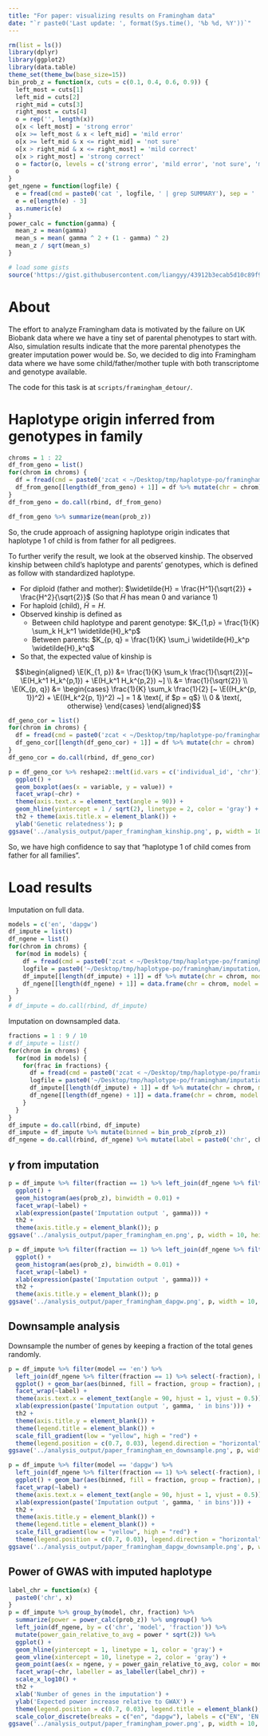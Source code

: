 ```yaml
---
title: "For paper: visualizing results on Framingham data"
date: "`r paste0('Last update: ', format(Sys.time(), '%b %d, %Y'))`"    
---
```


$$
\newcommand{\E}{\text{E}}
\newcommand{\diag}{\text{diag}}
$$

```r
rm(list = ls())
library(dplyr)
library(ggplot2)
library(data.table)
theme_set(theme_bw(base_size=15))  
bin_prob_z = function(x, cuts = c(0.1, 0.4, 0.6, 0.9)) {
  left_most = cuts[1]
  left_mid = cuts[2]
  right_mid = cuts[3]
  right_most = cuts[4]
  o = rep('', length(x))
  o[x < left_most] = 'strong error'
  o[x >= left_most & x < left_mid] = 'mild error'
  o[x >= left_mid & x <= right_mid] = 'not sure'
  o[x > right_mid & x <= right_most] = 'mild correct'
  o[x > right_most] = 'strong correct'
  o = factor(o, levels = c('strong error', 'mild error', 'not sure', 'mild correct', 'strong correct'))
  o
}
get_ngene = function(logfile) {
  e = fread(cmd = paste0('cat ', logfile, ' | grep SUMMARY'), sep = ' ', data.table = FALSE)
  e = e[length(e) - 3]
  as.numeric(e)
}
power_calc = function(gamma) {
  mean_z = mean(gamma)
  mean_s = mean( gamma ^ 2 + (1 - gamma) ^ 2)
  mean_z / sqrt(mean_s)
}

# load some gists
source('https://gist.githubusercontent.com/liangyy/43912b3ecab5d10c89f9d4b2669871c9/raw/3ca651cfa53ffccb8422f432561138a46e93710f/my_ggplot_theme.R')
```

# About

The effort to analyze Framingham data is motivated by the failure on UK Biobank data where we have a tiny set of parental phenotypes to start with.
Also, simulation results indicate that the more parental phenotypes the greater imputation power would be.
So, we decided to dig into Framingham data where we have some child/father/mother tuple with both transcriptome and genotype available.

The code for this task is at `scripts/framingham_detour/`.

# Haplotype origin inferred from genotypes in family

```r
chroms = 1 : 22
df_from_geno = list()
for(chrom in chroms) {
  df = fread(cmd = paste0('zcat < ~/Desktop/tmp/haplotype-po/framingham/infer_ho_from_genotype/from_extracted_pedigree.subset.chr', chrom, '.ho_from_genotype.tsv.gz'), header = TRUE, sep = '\t', data.table = FALSE)
  df_from_geno[[length(df_from_geno) + 1]] = df %>% mutate(chr = chrom)
}
df_from_geno = do.call(rbind, df_from_geno)
```

```r
df_from_geno %>% summarize(mean(prob_z))
```

So, the crude approach of assigning haplotype origin indicates that haplotype 1 of child is from father for all pedigrees.

To further verify the result, we look at the observed kinship.
The observed kinship between child's haplotype and parents' genotypes, which is defined as follow with standardized haplotype.

* For diploid (father and mother): $\widetilde{H} = \frac{H^1}{\sqrt{2}} + \frac{H^2}{\sqrt{2}}$ (So that $\widetilde{H}$ has mean 0 and variance 1)
* For haploid (child), $\widetilde{H} = H$.
* Observed kinship is defined as 
    - Between child haplotype and parent genotype: $K_{1,p} = \frac{1}{K} \sum_k H_k^1 \widetilde{H}_k^p$
    - Between parents: $K_{p, q} = \frac{1}{K} \sum_i \widetilde{H}_k^p \widetilde{H}_k^q$
* So that, the expected value of kinship is

$$\begin{aligned}
  \E(K_{1, p}) &= \frac{1}{K} \sum_k \frac{1}{\sqrt{2}}[~ \E(H_k^1 H_k^{p,1}) + \E(H_k^1 H_k^{p,2}) ~] \\
  &= \frac{1}{\sqrt{2}} \\
  \E(K_{p, q}) &= \begin{cases}
    \frac{1}{K} \sum_k \frac{1}{2} [~ \E((H_k^{p, 1})^2) + \E((H_k^2{p, 1})^2) ~] = 1 & \text{, if $p = q$} \\
    0 & \text{, otherwise}
  \end{cases}
\end{aligned}$$

```r
df_geno_cor = list()
for(chrom in chroms) {
  df = fread(cmd = paste0('zcat < ~/Desktop/tmp/haplotype-po/framingham/infer_ho_from_genotype/from_extracted_pedigree.subset.chr', chrom, '.child_parents_cor.tsv.gz'), header = TRUE, sep = '\t', data.table = FALSE)
  df_geno_cor[[length(df_geno_cor) + 1]] = df %>% mutate(chr = chrom)
}
df_geno_cor = do.call(rbind, df_geno_cor)
```

```r
p = df_geno_cor %>% reshape2::melt(id.vars = c('individual_id', 'chr')) %>% 
  ggplot() + 
  geom_boxplot(aes(x = variable, y = value)) + 
  facet_wrap(~chr) + 
  theme(axis.text.x = element_text(angle = 90)) + 
  geom_hline(yintercept = 1 / sqrt(2), linetype = 2, color = 'gray') + 
  th2 + theme(axis.title.x = element_blank()) + 
  ylab('Genetic relatedness'); p
ggsave('../analysis_output/paper_framingham_kinship.png', p, width = 10, height = 10)
```

So, we have high confidence to say that "haplotype 1 of child comes from father for all families".

# Load results

Imputation on full data.


```r
models = c('en', 'dapgw')
df_impute = list()
df_ngene = list()
for(chrom in chroms) {
  for(mod in models) {
    df = fread(cmd = paste0('zcat < ~/Desktop/tmp/haplotype-po/framingham/imputation/haplo_impute.', mod, '.chr', chrom, '.tsv.gz'), header = TRUE, sep = '\t', data.table = FALSE)
    logfile = paste0('~/Desktop/tmp/haplotype-po/framingham/imputation/haplo_impute.', mod, '.chr', chrom, '.log')
    df_impute[[length(df_impute) + 1]] = df %>% mutate(chr = chrom, model = mod, fraction = 1)
    df_ngene[[length(df_ngene) + 1]] = data.frame(chr = chrom, model = mod, fraction = 1, ngene = get_ngene(logfile))
  }
}
# df_impute = do.call(rbind, df_impute)
```

Imputation on downsampled data.

```r
fractions = 1 : 9 / 10
# df_impute = list()
for(chrom in chroms) {
  for(mod in models) {
    for(frac in fractions) {
      df = fread(cmd = paste0('zcat < ~/Desktop/tmp/haplotype-po/framingham/imputation/haplo_impute.downsample_', frac, '.', mod, '.chr', chrom, '.tsv.gz'), header = TRUE, sep = '\t', data.table = FALSE)
      logfile = paste0('~/Desktop/tmp/haplotype-po/framingham/imputation/haplo_impute.downsample_', frac, '.', mod, '.chr', chrom, '.log')
      df_impute[[length(df_impute) + 1]] = df %>% mutate(chr = chrom, model = mod, fraction = frac) 
      df_ngene[[length(df_ngene) + 1]] = data.frame(chr = chrom, model = mod, fraction = frac, ngene = get_ngene(logfile))
    }
  }
}
df_impute = do.call(rbind, df_impute)
df_impute = df_impute %>% mutate(binned = bin_prob_z(prob_z))
df_ngene = do.call(rbind, df_ngene) %>% mutate(label = paste0('chr', chr, ' ', '\n ngene = ', ngene)) %>% mutate(label = factor(label, levels = unique(label[order(chr)])))
```

## $\gamma$ from imputation

```r
p = df_impute %>% filter(fraction == 1) %>% left_join(df_ngene %>% filter(fraction == 1), by = c('chr', 'model', 'fraction')) %>% filter(model == 'en', fraction == 1) %>% 
  ggplot() + 
  geom_histogram(aes(prob_z), binwidth = 0.01) + 
  facet_wrap(~label) + 
  xlab(expression(paste('Imputation output ', gamma))) +
  th2 +
  theme(axis.title.y = element_blank()); p
ggsave('../analysis_output/paper_framingham_en.png', p, width = 10, height = 10)
```

```r
p = df_impute %>% filter(fraction == 1) %>% left_join(df_ngene %>% filter(fraction == 1), by = c('chr', 'model', 'fraction')) %>% filter(model == 'dapgw', fraction == 1) %>% 
  ggplot() + 
  geom_histogram(aes(prob_z), binwidth = 0.01) + 
  facet_wrap(~label) + 
  xlab(expression(paste('Imputation output ', gamma))) +
  th2 +
  theme(axis.title.y = element_blank()); p
ggsave('../analysis_output/paper_framingham_dapgw.png', p, width = 10, height = 10)
```

## Downsample analysis 

Downsample the number of genes by keeping a fraction of the total genes randomly.

```r
p = df_impute %>% filter(model == 'en') %>% 
  left_join(df_ngene %>% filter(fraction == 1) %>% select(-fraction), by = c('chr', 'model')) %>% 
  ggplot() + geom_bar(aes(binned, fill = fraction, group = fraction), position = 'dodge') + 
  facet_wrap(~label) + 
  theme(axis.text.x = element_text(angle = 90, hjust = 1, vjust = 0.5)) + 
  xlab(expression(paste('Imputation output ', gamma, ' in bins'))) +
  th2 + 
  theme(axis.title.y = element_blank()) +
  theme(legend.title = element_blank()) + 
  scale_fill_gradient(low = "yellow", high = "red") +
  theme(legend.position = c(0.7, 0.03), legend.direction = "horizontal", legend.key.width = unit(2.5,"cm") ); p
ggsave('../analysis_output/paper_framingham_en_downsample.png', p, width = 10, height = 10)
```

```r
p = df_impute %>% filter(model == 'dapgw') %>% 
  left_join(df_ngene %>% filter(fraction == 1) %>% select(-fraction), by = c('chr', 'model')) %>% 
  ggplot() + geom_bar(aes(binned, fill = fraction, group = fraction), position = 'dodge') + 
  facet_wrap(~label) + 
  theme(axis.text.x = element_text(angle = 90, hjust = 1, vjust = 0.5)) + 
  xlab(expression(paste('Imputation output ', gamma, ' in bins'))) +
  th2 + 
  theme(axis.title.y = element_blank()) +
  theme(legend.title = element_blank()) + 
  scale_fill_gradient(low = "yellow", high = "red") +
  theme(legend.position = c(0.7, 0.03), legend.direction = "horizontal", legend.key.width = unit(2.5,"cm") ); p
ggsave('../analysis_output/paper_framingham_dapgw_downsample.png', p, width = 10, height = 10)
```

## Power of GWAS with imputed haplotype

```r
label_chr = function(x) {
  paste0('chr', x)
}
p = df_impute %>% group_by(model, chr, fraction) %>% 
  summarize(power = power_calc(prob_z)) %>% ungroup() %>% 
  left_join(df_ngene, by = c('chr', 'model', 'fraction')) %>% 
  mutate(power_gain_relative_to_avg = power * sqrt(2)) %>% 
  ggplot() + 
  geom_hline(yintercept = 1, linetype = 1, color = 'gray') + 
  geom_vline(xintercept = 10, linetype = 2, color = 'gray') + 
  geom_point(aes(x = ngene, y = power_gain_relative_to_avg, color = model)) + 
  facet_wrap(~chr, labeller = as_labeller(label_chr)) + 
  scale_x_log10() +
  th2 +
  xlab('Number of genes in the imputation') +
  ylab('Expected power increase relative to GWAX') +
  theme(legend.position = c(0.7, 0.03), legend.title = element_blank(), legend.direction = "horizontal", legend.text = element_text(size = 15)) +
  scale_color_discrete(breaks = c("en", "dapgw"), labels = c("EN", 'EN DAPG')); p
ggsave('../analysis_output/paper_framingham_power.png', p, width = 10, height = 10)
```

